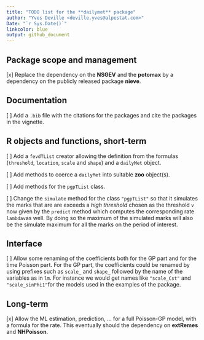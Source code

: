 ```yaml
--- 
title: "TODO list for the **dailymet** package"
author: "Yves Deville <deville.yves@alpestat.com>"
Date: "`r Sys.Date()`"
linkcolor: blue
output: github_document
---
```


## Package scope and management 

[x] Replace the dependency on the **NSGEV** and the **potomax** by a
    dependency on the publicly released package **nieve**.
  
## Documentation

[ ] Add a `.bib` file with the citations for the packages and
    cite the packages in the vignette.

## R objects and functions, short-term

[ ] Add a `fevdTList` creator allowing the definition from the
    formulas (`threshold`, `location`, `scale` and `shape`) and a
    `dailyMet` object.
	
[ ] Add methods to coerce a `dailyMet` into suitable **zoo**
    object(s).
	
[ ] Add methods for the `pgpTList` class.	

[ ] Change the `simulate` method for the class `"pgpTList"` so that it
    simulates the marks that are are exceeds a *high threshold* chosen
    as the threshold `v` now given by the `predict` method which
    computes the corresponding rate `lambdav`as well. By doing so the
    maximum of the simulated marks will also be the simulate maximum
    for all the marks on the period of interest.

## Interface 

[ ] Allow some renaming of the coefficients both for the GP part and
    for the time Poisson part. For the GP part, the coefficients could
    be renamed by using prefixes such as `scale_` and `shape_`
    followed by the name of the variables as in `lm`. For instance we
    would get names like `"scale_Cst"` and `"scale_sinPhi1"`for the
    models used in the examples of the package.
	
## Long-term

[x] Allow the ML estimation, prediction, ... for a full Poisson-GP
    model, with a formula for the rate. This eventually should the
    dependency on **extRemes** and **NHPoisson**.


